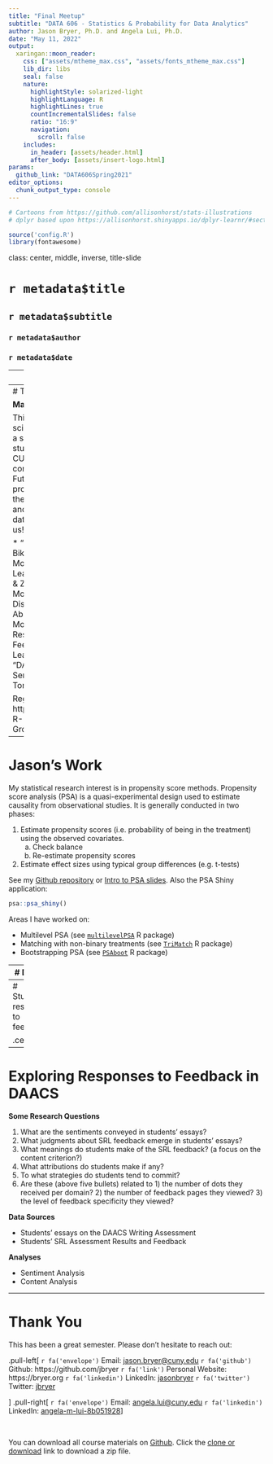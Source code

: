 ```yaml
---
title: "Final Meetup"
subtitle: "DATA 606 - Statistics & Probability for Data Analytics"
author: Jason Bryer, Ph.D. and Angela Lui, Ph.D.
date: "May 11, 2022"
output:
  xaringan::moon_reader:
    css: ["assets/mtheme_max.css", "assets/fonts_mtheme_max.css"]
    lib_dir: libs
    seal: false
    nature:
      highlightStyle: solarized-light
      highlightLanguage: R
      highlightLines: true
      countIncrementalSlides: false
      ratio: "16:9"
      navigation:
        scroll: false
    includes:
      in_header: [assets/header.html]
      after_body: [assets/insert-logo.html]
params:
  github_link: "DATA606Spring2021"
editor_options: 
  chunk_output_type: console
---
```


```r
# Cartoons from https://github.com/allisonhorst/stats-illustrations
# dplyr based upon https://allisonhorst.shinyapps.io/dplyr-learnr/#section-welcome

source('config.R')
library(fontawesome)
```


class: center, middle, inverse, title-slide

# `r metadata$title`
## `r metadata$subtitle`
### `r metadata$author`
### `r metadata$date`

---
# Final Exam

* Is now available on Blackboard.

* Due by end of day May 15th.

* You may use your book and course materials.

* We expect you to complete the exam on your own (i.e. do not discuss with classmates, colleagues, significant others, etc.)

* There are two parts:
	1. Part one multiple choice questions and short answer questions.
	2. Part two has a small data set to analyze with R, then answer some interpretation questions.

* Put your answers in the Rmarkdown file and submit the PDF file. **Please do not post your answers online!**

---
# Think Like a Data Scientist

**May 24th 7:00pm to 8:30pm**

This event will feature five data science projects which grew from a semester-long independent studies course (DATA661) at CUNY-SPS. These projects contribute significantly to the FutureMapping and DAACS projects. Join us to learn about the range of knowledge, skills, and contributions these budding data scientists have to share with us!

* "Introducing DataDash" by Bikram Barua
* "Leveraging Shiny Modules to Make Multi-Tabbed Leaflet Maps" by Rachel Greenlee & Zach Palmore
* "Learning MongoDB and MongoLite: A Discussion of Data" by Gabriel Abreu
* "Use of Structural Topic Models in R to Interpret Students' Responses to Automated Feedback on Self-Regulated Learning" by Sean Connin
* "DAACS Writing Assessment Sentiment Analysis" by Santiago Torres

Register here: https://www.meetup.com/Albany-R-Users-Group/events/285821889/

---
# Jason's Work

My statistical research interest is in propensity score methods. Propensity score analysis (PSA) is a quasi-experimental design used to estimate causality from observational studies. It is generally conducted in two phases:

1. Estimate propensity scores (i.e. probability of being in the treatment) using the observed covariates.
	a. Check balance
	b. Re-estimate propensity scores
2. Estimate effect sizes using typical group differences (e.g. t-tests)

See my [Github repository](https://github.com/jbryer/psa) or [Intro to PSA slides](http://epsy887.bryer.org/slides/Intro_PSA.html). Also the PSA Shiny application:

```r
psa::psa_shiny()
```

Areas I have worked on:

* Multilevel PSA (see [`multilevelPSA`](http://jason.bryer.org/multilevelPSA) R package)
* Matching with non-binary treatments (see [`TriMatch`](http://jason.bryer.org/TriMatch) R package)
* Bootstrapping PSA (see [`PSAboot`](http://jason.bryer.org/PSAboot) R package)

---
# DAACS

[The Diagnostic Assessment and Achievement of College Skills](https://daacs.net) (DAACS) is a suite of technological and social supports to optimize student learning. DAACS  provides personalized feedback about students’ strengths and weaknesses in  terms of key academic and self-regulated learning skills, linking them to the resources to help them be successful students.

Applications of Data Science:

* We use natural language processing and predictive models to machine score the essays.
* We use DAACS data to estimate "risk scores" for students failing so we can target them with resources to help them be successful.

Received a $3.8 million grant this year from the Institute of Education Sciences to test the efficacy at three institutions.


---
# Students’ responses to feedback

.center[
```r
knitr::include_graphics('images/Lui_dissertation.jpg')
```
]

---
# Exploring Responses to Feedback in DAACS

**Some Research Questions**

1. What are the sentiments conveyed in students’ essays?
2. What judgments about SRL feedback emerge in students’ essays?
3. What meanings do students make of the SRL feedback? (a focus on the content criterion?)
4. What attributions do students make if any?
5. To what strategies do students tend to commit? 
6. Are these (above five bullets) related to 1) the number of dots they received per domain? 2) the number of feedback pages they viewed? 3) the level of feedback specificity they viewed?

**Data Sources**

* Students’ essays on the DAACS Writing Assessment
* Students’ SRL Assessment Results and Feedback

**Analyses**

* Sentiment Analysis
* Content Analysis


---
# Thank You

This has been a great semester. Please don't hesitate to reach out:

.pull-left[
`r fa('envelope')` Email: [jason.bryer@cuny.edu](mailto:jason.bryer@cuny.edu)
`r fa('github')` Github: https://github.com/jbryer
`r fa('link')` Personal Website: https://bryer.org
`r fa('linkedin')` LinkedIn: [jasonbryer](https://www.linkedin.com/in/jasonbryer/)
`r fa('twitter')` Twitter: [jbryer](https://twitter.com/jbryer)

]
.pull-right[
`r fa('envelope')` Email: [angela.lui@cuny.edu](mailto:angela.lui@cuny.edu)
`r fa('linkedin')` LinkedIn: [angela-m-lui-8b051928](https://www.linkedin.com/in/angela-m-lui-8b051928/)]

<br/>

You can download all course materials on [Github](https://github.com/jbryer/`r github_link`). Click the [clone or download](https://github.com/jbryer/`r github_link`/archive/master.zip) link to download a zip file.

